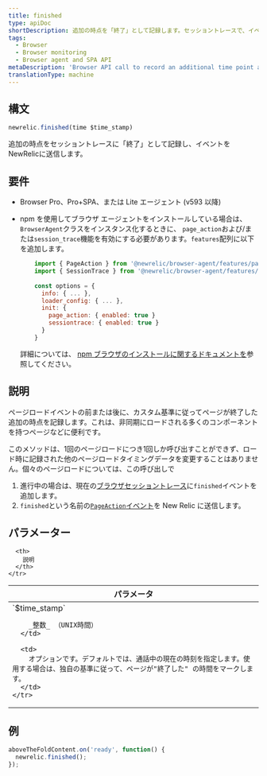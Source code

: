 ```yaml
---
title: finished
type: apiDoc
shortDescription: 追加の時点を「終了」として記録します。セッショントレースで、イベントをNewRelicに送信します。
tags:
  - Browser
  - Browser monitoring
  - Browser agent and SPA API
metaDescription: 'Browser API call to record an additional time point as a finished event in a browser session trace, and report it to New Relic.'
translationType: machine
---
```


## 構文

```js
newrelic.finished(time $time_stamp)
```

追加の時点をセッショントレースに「終了」として記録し、イベントをNewRelicに送信します。

## 要件

* Browser Pro、Pro+SPA、または Lite エージェント (v593 以降)

* npm を使用してブラウザ エージェントをインストールしている場合は、 `BrowserAgent`クラスをインスタンス化するときに、 `page_action`および/または`session_trace`機能を有効にする必要があります。`features`配列に以下を追加します。

  ```js
      import { PageAction } from '@newrelic/browser-agent/features/page_action'
      import { SessionTrace } from '@newrelic/browser-agent/features/session_trace';
      
      const options = {
        info: { ... },
        loader_config: { ... },
        init: {
          page_action: { enabled: true }
          sessiontrace: { enabled: true }
        }
      }
  ```

  詳細については、 [npm ブラウザのインストールに関するドキュメントを](https://www.npmjs.com/package/@newrelic/browser-agent#new-relic-browser-agent)参照してください。

## 説明

ページロードイベントの前または後に、カスタム基準に従ってページが終了した追加の時点を記録します。これは、非同期にロードされる多くのコンポーネントを持つページなどに便利です。

このメソッドは、1回のページロードにつき1回しか呼び出すことができず、ロード時に記録された他のページロードタイミングデータを変更することはありません。個々のページロードについては、この呼び出しで

1. 進行中の場合は、現在の[ブラウザセッショントレース](/docs/browser/new-relic-browser/browser-pro-features/session-traces-exploring-webpages-life-cycle)に`finished`イベントを追加します。
2. `finished`という名前の[`PageAction`イベント](/docs/insights/explore-data/attributes/browser-default-attributes-insights#pageaction-list)を New Relic に送信します。

## パラメーター

<table>
  <thead>
    <tr>
      <th width="25%">
        パラメータ
      </th>

      <th>
        説明
      </th>
    </tr>
  </thead>

  <tbody>
    <tr>
      <td>
        `$time_stamp`

        _整数_ （UNIX時間）
      </td>

      <td>
        オプションです。デフォルトでは、通話中の現在の時刻を指定します。使用する場合は、独自の基準に従って、ページが"終了した" の時間をマークします。
      </td>
    </tr>
  </tbody>
</table>

## 例

```js
aboveTheFoldContent.on('ready', function() {
  newrelic.finished();
});
```